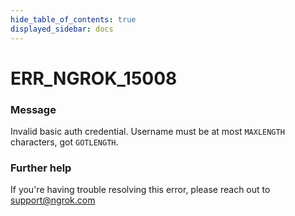 ```yaml
---
hide_table_of_contents: true
displayed_sidebar: docs
---
```



# ERR_NGROK_15008

### Message
Invalid basic auth credential. Username must be at most `MAXLENGTH` characters, got `GOTLENGTH`.

<ErrorDetails error='err_ngrok_15008' />


### Further help
If you're having trouble resolving this error, please reach out to [support@ngrok.com](mailto:support@ngrok.com?subject=Help%20with%20ERR_NGROK_15008)

